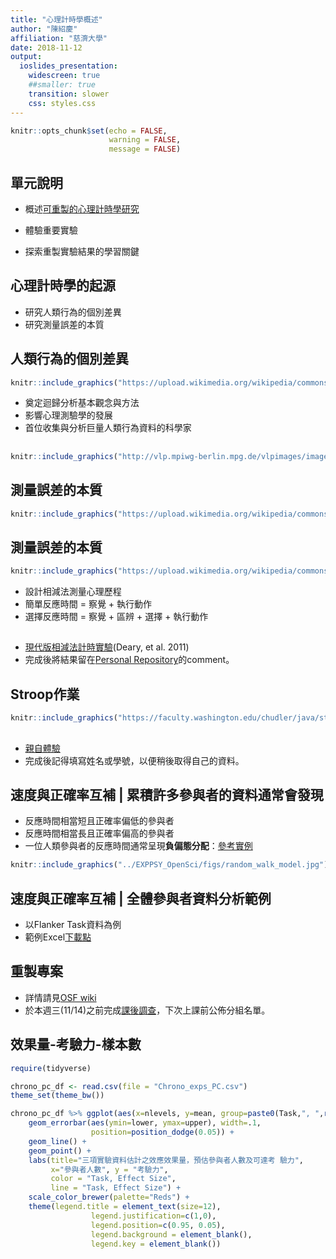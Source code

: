 ```yaml
---
title: "心理計時學概述"
author: "陳紹慶"
affiliation: "慈濟大學"
date: 2018-11-12
output: 
  ioslides_presentation:
    widescreen: true
    ##smaller: true
    transition: slower
    css: styles.css
---
```


```r
knitr::opts_chunk$set(echo = FALSE, 
                      warning = FALSE, 
                      message = FALSE)
```

## 單元說明

- 概述[可重製的心理計時學研究](https://scgeeker.github.io/EXPPSY_Opensci/chronometry.html)

- 體驗重要實驗
- 探索重製實驗結果的學習關鍵

## 心理計時學的起源 {.flexbox}

- 研究人類行為的個別差異
- 研究測量誤差的本質

## 人類行為的個別差異 {.small}

<div class="columns-2">
```r
knitr::include_graphics("https://upload.wikimedia.org/wikipedia/commons/e/ec/Francis_Galton_1850s.jpg")
```


  - 奠定迴歸分析基本觀念與方法
  - 影響心理測驗學的發展
  - 首位收集與分析巨量人類行為資料的科學家
</div>

##

```r
knitr::include_graphics("http://vlp.mpiwg-berlin.mpg.de/vlpimages/images/img5811.jpg")
```

## 測量誤差的本質

```r
knitr::include_graphics("https://upload.wikimedia.org/wikipedia/commons/5/59/Maskelyne_Nevil.jpg")
```

## 測量誤差的本質 {.small}

<div class="columns-2">
```r
knitr::include_graphics("https://upload.wikimedia.org/wikipedia/commons/thumb/2/23/Donders%2C_Franciscus_Cornelis_%281818_-_1889%29.jpg/306px-Donders%2C_Franciscus_Cornelis_%281818_-_1889%29.jpg")
```

  - 設計相減法測量心理歷程
  - 簡單反應時間 = 察覺 + 執行動作
  - 選擇反應時間 = 察覺 + 區辨 + 選擇 + 執行動作
</div>

## {.flexbox .vcenter}

- [現代版相減法計時實驗](https://www.psytoolkit.org/experiment-library/experiment_deary_liewald.html)(Deary, et al. 2011)
- 完成後將結果留在[Personal Repository](https://osf.io/cq47j/)的comment。

## Stroop作業

```r
knitr::include_graphics("https://faculty.washington.edu/chudler/java/stroopa.gif")
```

##  {.flexbox .vcenter}

- [親自體驗](https://www.psytoolkit.org/cgi-bin/psy2.5.2/survey?s=TX3pm)
- 完成後記得填寫姓名或學號，以便稍後取得自己的資料。

## 速度與正確率互補 | 累積許多參與者的資料通常會發現

- 反應時間相當短且正確率偏低的參與者
- 反應時間相當長且正確率偏高的參與者
- 一位人類參與者的反應時間通常呈現**負偏態分配**：[參考實例](https://osf.io/2dpq6)

```r
knitr::include_graphics("../EXPPSY_OpenSci/figs/random_walk_model.jpg")
```

## 速度與正確率互補 | 全體參與者資料分析範例

- 以Flanker Task資料為例
- 範例Excel[下載點](https://osf.io/x82zw/)


## 重製專案

- 詳情請見[OSF wiki](https://osf.io/c462v/wiki/Report02/)
- 於本週三(11/14)之前完成[課後調查](https://www.psytoolkit.org/cgi-bin/psy2.5.2/survey?s=Bsucu)，下次上課前公佈分組名單。

## 效果量-考驗力-樣本數

```r
require(tidyverse)

chrono_pc_df <- read.csv(file = "Chrono_exps_PC.csv")
theme_set(theme_bw())

chrono_pc_df %>% ggplot(aes(x=nlevels, y=mean, group=paste0(Task,", ",round(delta,2)), color = paste0(Task,", ",round(delta,2)))) + 
    geom_errorbar(aes(ymin=lower, ymax=upper), width=.1, 
                  position=position_dodge(0.05)) +
    geom_line() +
    geom_point() +
    labs(title="三項實驗資料估計之效應效果量，預估參與者人數及可達考 驗力",
         x="參與者人數", y = "考驗力",
         color = "Task, Effect Size",
         line = "Task, Effect Size") +
    scale_color_brewer(palette="Reds") + 
    theme(legend.title = element_text(size=12),
                  legend.justification=c(1,0), 
                  legend.position=c(0.95, 0.05),  
                  legend.background = element_blank(),
                  legend.key = element_blank())
```

